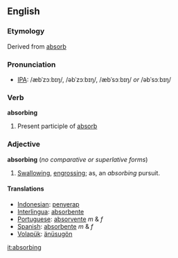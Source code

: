 ==English==
===Etymology===
Derived from [[absorb]]

===Pronunciation===
* [[Wiktionary:Pronunciation_key|IPA]]: /æbˈzɔːbɪŋ/, /əbˈzɔːbɪŋ/, /æbˈsɔːbɪŋ/ ''or'' /əbˈsɔːbɪŋ/

===Verb===
'''absorbing'''
# Present participle of [[absorb]]

===Adjective===
'''absorbing''' (''no comparative or superlative forms'')
#[[Swallowing]], [[engrossing]]; as, an ''absorbing'' pursuit.

====Translations====
*[[Indonesian]]: [[serap|penyerap]]
*[[Interlingua]]: [[absorbente]]
*[[Portuguese]]: [[absorvente]] ''m'' & ''f''
*[[Spanish]]: [[absorbente]] ''m'' & ''f''
*[[Volapük]]: [[änüsugön]]

[[it:absorbing]]